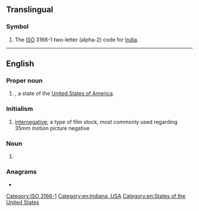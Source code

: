 {{also|Appendix:Variations of "in"}}
==Translingual==

===Symbol===
{{head|mul|symbol}}

# The [[ISO]] 3166-1 two-letter (alpha-2) code for [[India]].

[[Category:ISO 3166-1]]

----

==English==

===Proper noun===
{{head|en|proper noun}}

# {{abbreviation of|lang=en|[[Indiana]]|nodot=1}}, a state of the [[United States of America]].

===Initialism===
{{rfc-header|Initialism}}
{{head|en|initialism}}

# [[internegative]]; a type of film stock, most commonly used regarding 35mm motion picture negative

===Noun===
{{en-noun|-}}

# {{lb|en|biochemistry}} {{abbreviation of|integrase|lang=en}}

===Anagrams===
* {{anagrams|en|a=in|NI|ni}}

[[Category:en:Indiana, USA]]
[[Category:en:States of the United States]]